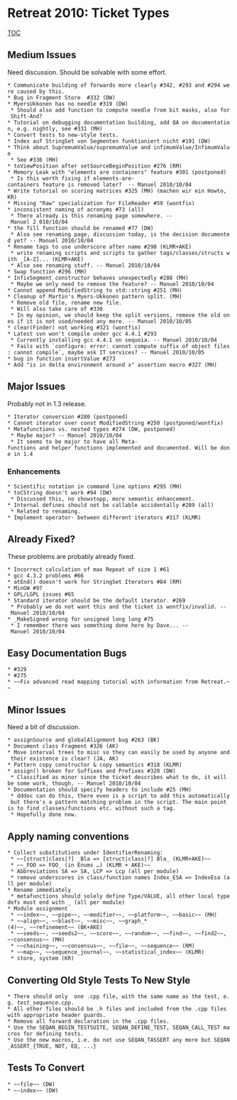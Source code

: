 = Retreat 2010: Ticket Types =
[[TOC]]

== Medium Issues == 

Need discussion.
Should be solvable with some effort.

 * Communicate building of forwards more clearly #342, #293 and #294 were caused by this.
 * Bug in Fragment Store  #332 (DW)
 * MyersUkkonen has no needle #319 (DW)
  * Should also add function to compute needle from bit masks, also for Shift-And?
 * Tutorial on debugging documentation building, add QA on documentation, e.g. nightly, see #331 (MH)
 * Convert tests to new-style tests.
 * Index auf StringSet von Segmenten funktioniert nicht #191 (DW)
 * Think about SupremumValue/supremumValue and infimumValue/InfimumValue
  * See #336 (MH)
 * toViewPosition after setSourceBeginPosition #276 (RM)
 * Memory Leak with "elements are containers" feature #301 (postponed)
  * Is this worth fixing if elements-are-containers feature is removed later?  -- Manuel 2010/10/04
 * Write tutorial on scoring matrices #325 (MH) (machen wir ein Howto, KR)
 * Missing "Raw" specialization for FileReader #59 (wontfix)
 * inconsistent naming of acronyms #73 (all)
  * There already is this renaming page somewhere. -- Manuel 2 010/10/04
 * the fill function should be renamed #77 (DW)
  * Also see renaming page, discussion today, is the decision documented yet? -- Manuel 2010/10/04
 * Rename tags to use underscore after name #290 (KLMR+AKE)
  * write renaming scripts and scripts to gather tags/classes/structs with _[A-Z]... (KLMR+AKE)
  * Also see renaming stuff. -- Manuel 2010/10/04
 * Swap function #296 (MH)
 * InfixSegment constructor behaves unexpectedly #288 (MH)
  * Maybe we only need to remove the feature? -- Manuel 2010/10/04
 * Cannot append ModifiedString to std::string #251 (MH)
 * Cleanup of Martin's Myers-Ukkonen pattern split. (MH)
  * Remove old file, rename new file.
  * Will also take care of #330 
  * In my opinion, we should keep the split versions, remove the old ones if it is not used/needed any more. -- Manuel 2010/10/05
 * clear(Finder) not working #321 (wontfix)
 * Latest svn won't compile under gcc 4.4.1 #293
  * Currently installing gcc 4.4.1 on sequoia. -- Manuel 2010/10/04
  * Fails with `configure: error: cannot compute suffix of object files: cannot compile`, maybe ask IT services? -- Manuel 2010/10/05
 * bug in function insertValue #273
 * Add "is in delta environment around x" assertion macro #327 (MH)

== Major Issues ==

Probably not in 1.3 release.

 * Iterator conversion #280 (postponed)
 * Cannot iterator over const ModifiedString #250 (postponed/wontfix)
 * Metafunctions vs. nested types #274 (DW, postponed)
  * Maybe major? -- Manuel 2010/10/04
  * It seems to be major to have all Meta-functions and helper functions implemented and documented. Will be done in 1.4

=== Enhancements ===

 * Scientific notation in command line options #295 (MH)
 * toCString doesn't work #94 (DW)
  * Discussed this, no showstopp, more semantic enhancement.
 * Internal defines should not be callable accidentally #289 (all)
  * Related to renaming.
 * Implement operator- between different iterators #317 (KLMR)

== Already Fixed? ==

These problems are probably already fixed.

 * Incorrect calculation of max Repeat of size 1 #61
 * gcc 4.3.2 problems #66
 * atEnd() doesn't work for StringSet Iterators #84 (RM)
 * MinGW #97
 * GPL/LGPL issues #65
 * Standard iterator should be the default iterator. #269
  * Probably we do not want this and the ticket is wontfix/invalid. -- Manuel 2010/10/04
 * _MakeSigned wrong for unsigned long long #75
  * I remember there was something done here by Dave... -- Manuel 2010/10/04

== Easy Documentation Bugs ==

 * #329
 * #275
 * ~~Fix advanced read mapping tutorial with information from Retreat.~~

== Minor Issues ==

Need a bit of discussion.

 * assignSource and globalAlignment bug #263 (BK)
 * Document class Fragment #326 (AK)
 * Move interval trees to misc so they can easily be used by anyone and their existence is clear? (JA, AK)
 * Pattern copy constructor & copy semantics #318 (KLMR)
 * assign() broken for Suffixes and Prefixes #320 (DW)
  * Classified as minor since the ticket describes what to do, it will be some work, though. -- Manuel 2010/10/04
 * Documentation should specify headers to include #25 (MH)
  * dddoc can do this, there even is a script to add this automatically but there's a pattern matching problem in the script. The main point is to find classes/functions etc. without such a tag.
  * Hopefully done now.

== Apply naming conventions ==
 * Collect substitutions under IdentifierRenaming:
  * ~~[struct|class|?] _Bla => [struct|class|?] Bla_ (KLMR+AKE)~~
  * ~~_FOO => FOO_ (in Enums …) (KLMR + AKE)~~
  * Abbreviations SA => SA, LCP => Lcp (all per module)
  * remove underscores in class/function names Index_ESA => IndexEsa (all per module)
 * Rename immediately
  * metafunctions should solely define Type/VALUE, all other local typedefs must end with _ (all per module)
 * Module assignment
  * ~~index~~, ~~pipe~~, ~~modifier~~, ~~platform~~, ~~basic~~ (MH)
  * ~~align~~, ~~blast~~, ~~misc~~, ~~graph_*(4)~~, ~~refinement~~ (BK+AKE)
  * ~~seeds~~, ~~seeds2~~, ~~score~~, ~~random~~, ~~find~~, ~~find2~~, ~~consensus~~ (MH)
  * ~~chaining~~, ~~consensus~~, ~~file~~, ~~sequence~~ (RM)
  * ~~map~~, ~~sequence_journal~~, ~~statistical_index~~ (KLMR)
  * store, system (KR)


== Converting Old Style Tests To New Style ==

 * There should only  one .cpp file, with the same name as the test, e.g. ''test_sequence.cpp''.
 * All other files should be .h files and included from the .cpp files with appropriate header guards.
 * Remove all forward declaration in the .cpp files.
 * Use the SEQAN_BEGIN_TESTSUITE, SEQAN_DEFINE_TEST, SEQAN_CALL_TEST macros for defining tests.
 * Use the new macros, i.e. do not use SEQAN_TASSERT any more but SEQAN_ASSERT_{TRUE, NOT, EQ, ...}

== Tests To Convert ==

 * ~~file~~ (DW)
 * ~~index~~ (DW)
